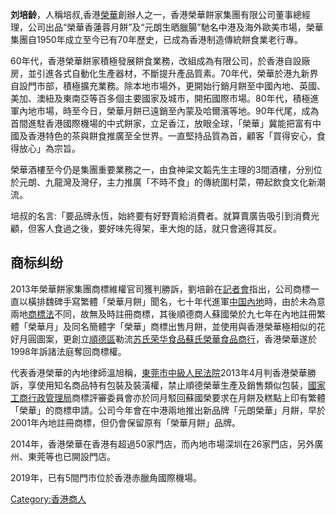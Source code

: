 {{unreferenced|time=2015-12-24T09:16:05+00:00}}

'''刘培龄'''{{BD|1928年}}，人稱培叔,香港[[榮華|榮華]]創辦人之一，香港榮華餅家集團有限公司董事總經理，公司出品“榮華香蓮蓉月餅”及“元朗生晒臘腸”馳名中港及海外歐美市場，榮華集團自1950年成立至今已有70年歷史，已成為香港制造傳統餅食業老行專。

60年代，香港榮華餅家積極發展餅食業務，改組成為有限公司，於香港自設廠房，並引進各式自動化生產器材，不斷提升產品質素。70年代，榮華於港九新界自設門市部，積極擴充業務。除本地市場外，更開始行銷月餅至中國內地、英國、美加、澳紐及東南亞等百多個主要國家及城市，開拓國際市場。80年代，積極進軍內地市場，時至今日，榮華月餅已遠銷至內蒙及哈爾濱等地。90年代尾，成為首間進駐香港國際機場的中式餅家，立足香江，放眼全球，「榮華」冀能把富有中國及香港特色的茶與餅食推廣至全世界。一直堅持品質為首，顧客「買得安心，食得放心」為宗旨。

榮華酒樓至今仍是集團重要業務之一，由食神梁文韜先生主理的3間酒樓，分別位於元朗、九龍灣及灣仔，主力推廣「不時不食」的傳統圍村菜，帶起飲食文化新潮流。

培叔的名言:「要品牌永恆，始終要有好野賣給消費者。就算賣廣告吸引到消費光顧，但客人食過之後，要好味先得架，車大炮的話，就只會適得其反。

==商标纠纷==
{{main|荣华品牌之争}}
2013年榮華餅家集團商標維權官司獲判勝訴，劉培齡在[[記者會|記者會]]指出，公司商標一直以橫排魏碑手寫繁體「榮華月餅」聞名，七十年代進軍[[中国內地|中国內地]]時，由於未為意兩地[[商標法|商標法]]不同，故無及時註冊商標，其後順德商人蘇國榮於九七年在內地註冊繁體「榮華月」及同名簡體字「榮華」商標出售月餅，並使用與香港榮華極相似的花好月圓圖案，更創立[[順德區|順德區]]勒流[[苏氏荣华食品|苏氏荣华食品蘇氏榮華食品商行]]，香港榮華遂於1998年訴諸法庭奪回商標權。

代表香港榮華的內地律師溫旭稱，[[東莞市|東莞市]][[中級人民法院|中級人民法院]]2013年4月判香港榮華勝訴，享使用知名商品特有包裝及裝潢權，禁止順德榮華生產及銷售類似包裝，[[國家工商行政管理局|國家工商行政管理局]]商標評審委員會亦於同月駁回蘇國榮要求在月餅及糕點上印有繁體「榮華」的商標申請。公司今年會在中港兩地推出新品牌「元朗榮華」月餅，早於2001年內地註冊商標，但仍會保留原有「榮華月餅」品牌。
[[Category:香港商人|Category:香港商人]]

2014年，香港榮華在香港有超過50家門店，而內地市場深圳在26家門店，另外廣州、東莞等也已開設門店。

2019年，已有5間門市位於香港赤臘角國際機場。